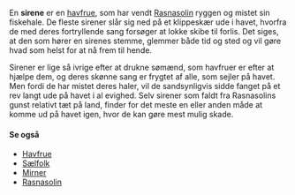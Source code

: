 {{title:Sirene}}
{{author:Laura Holmegaard}}
{{timestamp:2011-01-22T11:17:00Z}}
{{copyright:Sirene}}
En '''sirene''' er en [[havfrue]], som har vendt [[Rasnasolin]] ryggen og mistet sin fiskehale. De fleste sirener slår sig ned på et klippeskær ude i havet, hvorfra de med deres fortryllende sang forsøger at lokke skibe til forlis. Det siges, at den som hører en sirenes stemme, glemmer både tid og sted og vil gøre hvad som helst for at nå frem til hende.

Sirener er lige så ivrige efter at drukne sømænd, som havfruer er efter at hjælpe dem, og deres skønne sang er frygtet af alle, som sejler på havet. Men fordi de har mistet deres haler, vil de sandsynligvis sidde fanget på et rev langt ude på havet i al evighed. Selv sirener som faldt fra Rasnasolins gunst relativt tæt på land, finder for det meste en eller anden måde at komme ud på havet igen, hvor de kan gøre mest mulig skade.

====Se også====
*[[Havfrue]]
*[[Sælfolk]]
*[[Mirner]]
*[[Rasnasolin]]